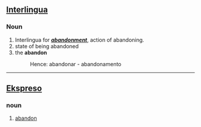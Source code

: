 == [[Interlingua]] ==
=== Noun ===
# Interlingua for ''' '' [[abandonment]] '' ''', action of abandoning. 
# state of being abandoned
# the '''abandon''' 
#:Hence: abandonar - abandonamento

----

== [[Ekspreso]] ==
=== noun ===
# [[abandon]]